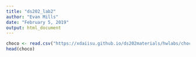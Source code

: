 ```yaml
---
title: "ds202_lab2"
author: "Evan Mills"
date: "February 5, 2019"
output: html_document
---
```


```r
choco <- read.csv("https://xdaiisu.github.io/ds202materials/hwlabs/choco.csv")
head(choco)
```